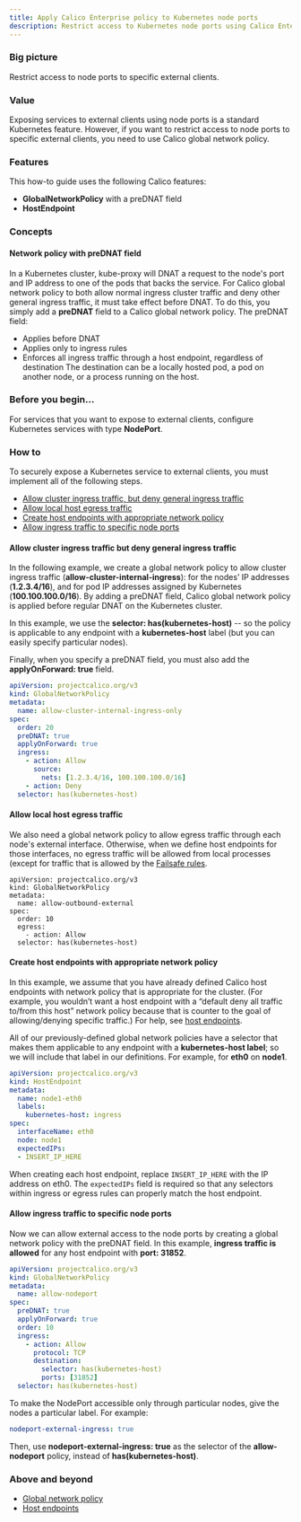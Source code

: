 ```yaml
---
title: Apply Calico Enterprise policy to Kubernetes node ports
description: Restrict access to Kubernetes node ports using Calico Enterprise global network policy. Follow the steps to secure the host, the node ports, and the cluster. 
---
```


### Big picture

Restrict access to node ports to specific external clients.

### Value

Exposing services to external clients using node ports is a standard Kubernetes feature. However, if you want to restrict access to node ports to specific external clients, you need to use Calico global network policy.

### Features

This how-to guide uses the following Calico features:
- **GlobalNetworkPolicy** with a preDNAT field
- **HostEndpoint**

### Concepts

#### Network policy with preDNAT field

In a Kubernetes cluster, kube-proxy will DNAT a request to the node's port and IP address to one of the pods that backs the service. For Calico global network policy to both allow normal ingress cluster traffic and deny other general ingress traffic, it must take effect before DNAT. To do this, you simply add a **preDNAT** field to a Calico global network policy. The preDNAT field:

- Applies before DNAT
- Applies only to ingress rules
- Enforces all ingress traffic through a host endpoint, regardless of destination
  The destination can be a locally hosted pod, a pod on another node, or a process running on the host.

### Before you begin...

For services that you want to expose to external clients, configure Kubernetes services with type **NodePort**.

### How to

To securely expose a Kubernetes service to external clients, you must implement all of the following steps.

- [Allow cluster ingress traffic, but deny general ingress traffic](#allow-cluster-ingress-traffic-but-deny-general-ingress-traffic)
- [Allow local host egress traffic](#allow-local-host-egress-traffic)
- [Create host endpoints with appropriate network policy](#create-host-endpoints-with-appropriate-network-policy)
- [Allow ingress traffic to specific node ports](#allow-ingress-traffic-to-specific-node-ports)

#### Allow cluster ingress traffic but deny general ingress traffic

In the following example, we create a global network policy to allow cluster ingress traffic (**allow-cluster-internal-ingress**): for the nodes’ IP addresses (**1.2.3.4/16**), and for pod IP addresses assigned by Kubernetes (**100.100.100.0/16**). By adding a preDNAT field, Calico global network policy is applied before regular DNAT on the Kubernetes cluster.

In this example, we use the **selector: has(kubernetes-host)** -- so the policy is applicable to any endpoint with a **kubernetes-host** label (but you can easily specify particular nodes).

Finally, when you specify a preDNAT field, you must also add the **applyOnForward: true** field.

```yaml
apiVersion: projectcalico.org/v3
kind: GlobalNetworkPolicy
metadata:
  name: allow-cluster-internal-ingress-only
spec:
  order: 20
  preDNAT: true
  applyOnForward: true
  ingress:
    - action: Allow
      source:
        nets: [1.2.3.4/16, 100.100.100.0/16]
    - action: Deny
  selector: has(kubernetes-host)
```

#### Allow local host egress traffic

We also need a global network policy to allow egress traffic through each node's external interface. Otherwise, when we define host endpoints for those interfaces, no egress traffic will be allowed from local processes (except for traffic that is allowed by the [Failsafe rules]({{site.baseurl}}/reference/host-endpoints/failsafe).

```
apiVersion: projectcalico.org/v3
kind: GlobalNetworkPolicy
metadata:
  name: allow-outbound-external
spec:
  order: 10
  egress:
    - action: Allow
  selector: has(kubernetes-host)
```

#### Create host endpoints with appropriate network policy

In this example, we assume that you have already defined Calico host endpoints with network policy that is appropriate for the cluster. (For example, you wouldn’t want a host endpoint with a “default deny all traffic to/from this host” network policy because that is counter to the goal of allowing/denying specific traffic.) For help, see [host endpoints]({{site.baseurl}}/reference/resources/hostendpoint).

All of our previously-defined global network policies have a selector that makes them applicable to any endpoint with a **kubernetes-host label**; so we will include that label in our definitions. For example, for **eth0** on **node1**.

```yaml
apiVersion: projectcalico.org/v3
kind: HostEndpoint
metadata:
  name: node1-eth0
  labels:
    kubernetes-host: ingress
spec:
  interfaceName: eth0
  node: node1
  expectedIPs:
  - INSERT_IP_HERE
```

When creating each host endpoint, replace `INSERT_IP_HERE` with the IP address on eth0. The `expectedIPs` field is required so that any selectors within ingress or egress rules can properly match the host endpoint.

#### Allow ingress traffic to specific node ports

Now we can allow external access to the node ports by creating a global network policy with the preDNAT field. In this example, **ingress traffic is allowed** for any host endpoint with **port: 31852**.

```yaml
apiVersion: projectcalico.org/v3
kind: GlobalNetworkPolicy
metadata:
  name: allow-nodeport
spec:
  preDNAT: true
  applyOnForward: true
  order: 10
  ingress:
    - action: Allow
      protocol: TCP
      destination:
        selector: has(kubernetes-host)
        ports: [31852]
  selector: has(kubernetes-host)
  ```

To make the NodePort accessible only through particular nodes, give the nodes a particular label. For example:

```yaml
nodeport-external-ingress: true
```

Then, use **nodeport-external-ingress: true** as the selector of the **allow-nodeport** policy, instead of **has(kubernetes-host)**.


### Above and beyond

- [Global network policy]({{site.baseurl}}/reference/resources/globalnetworkpolicy)
- [Host endpoints]({{site.baseurl}}/reference/resources/hostendpoint)
